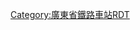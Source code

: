 <noinclude>{{BS-map
| title = 潮汕站站线布置图
| map = </noinclude>
\\\\hCONTg!~MASKr!~CONTg\hCONTg!~MASKl!~CONTg\\\\~~ ~~ ~~ ~~[[厦深铁路]]往[[厦门北站|厦门北]]
\\\\lhSTR(r)!~STRg\lhSTR(l)!~STRf\\\hSTRc2\hCONT3~~ ~~ ~~ ~~往潮州动车运用所
CONTgq\STRfq\STRq\STRq\STRq!~MSTR!~MASKr!~lhSTR(r)!~STR\STRq!~MSTR!~MASKl!~lhSTR(l)!~STR\STR2+r\hSTRc2!~STRc3\hSTR3+1!~hSTRc2\hCONT3!~hSTRc4~~ ~~ ~~ ~~[[广梅汕铁路]]往[[汕头站|汕头]]
CONTgq\STRgq\kSTR2+r\kSTRc3\lhSTR(r)!~STR\lhSTR(l)!~STR\hSTRc2!~STRc1\KRXh!~hSTRc2\hSTR3+1!~hSTRc4\hSTRc4
\\\kSTR+4\lhSTR(r)!~STR\hSTRc2!~MSTR!~lhSTR(l)!~STR\hSTR3+1\hSTR+1!~hSTRc4\STR+4!~hSTRc4\
\\\STR\lhSTR(r)!~STR\hSTR3+1!~MSTR!~MASKl!~lhSTR(l)!~STR\hSTRc4\hSTR!~STRc2\STR3\
\\\STR!~hSTRc2\hSTR3+1!~MSTR!~MASKr!~lhSTR(r)!~STR\lhSTR(l)!~STR\STRc2\hKRZ3+1\STRc4\
\\hSTRc2\KRZ3+1h\hSTRc4!~MSTR!~lhSTR(r)!~STR\lhSTR(l)!~STR\STR+1\hSTR!~STRc4\\
\\hSTR+1\hSTRa!~hSTRc4\lhSTR(r)!~STR\lhSTR(l)!~STR\hSTRa\hSTR\\
\\hSTR\hSTR\lhSTR(r)!~STR\lhSTR(l)!~STR\hSTR\hSTR\\
\\lhSTR(r)!~lhKRZh(l)(g)!~STR\lhSTR(l)!~lhKRZh(r)(g)!~STR\lhSTR(r)!~STR\lhSTR(l)!~STR\lhSTR(r)!~lhKRZh(l)(g)!~STR\lhSTR(l)!~lhKRZh(r)(g)!~STR\\
\\hLSTR!~MASKr!~LSTR\hLSTR!~MASKl!~LSTR\hLSTR!~MASKr!~LSTR\hLSTR!~MASKl!~LSTR\hLSTR!~MASKr!~LSTR\hLSTR!~MASKl!~LSTR\\
\\lhSTRe(r)!~STR\lhSTRe(l)!~STR\lhSTRe(r)!~STR\lhSTRe(l)!~STR\lhSTRe(r)!~STR\lhSTRe(l)!~STR\\
\\STR\STR+c2\ABZg3\STR\STR\STR\\
\\ABZg2\ABZg+1!~STRc3\ABZg2!~STRc4\ABZg2!~STRc3\STR!~STRc3\STR\\
\\STR+c1\ABZg+4\STR+c1\ABZg+4!~STRc1\ABZg+4!~STRc2\ABZg3\\
\\STR+c2\ABZg3\STR+c2\ABZg3\ABZg+1\STR+c4\\
\\ABZg+1\STR+c4\ABZg+1\ABZg2!~STRc4\ABZg2!~STRc3\STR+c3\\
\\ENDEe!~STRc2\ABZg3!~STRc2\ABZg3\STR+c1\ABZg+4!~STRc1\ABZg+4\\
\\STR+1\ABZg+1!~STRc4\STR+c4\STR\ABZg2\STR+c3\\
\\STR+c2\ABZg3\STR\STR\STR+c1\ABZ2+4g\STRc3\
\STRc2\ABZ3+1g\STR+c4\STR\STR\ABZg2\STRc13\STR+4\
\STR+1\STRc24\ABZg3\STR\STR\STR+c1\STR+4\ABZg2\STRc3
STRc2\ABZg3\STR+1\STR+c4\STR\STR\STR\STR\STR+c1\STR+4
STR+1\STR+c4\STR\STR\STR\STR\STR\STR\STR\STR
STR+BSr\STR+BSl\STR+BSr\STR\STR\STR\STR\STR+BSl\STR+BSr\STR+BSl
STR+BSr\STR+BSl\STR+BSr\STR\STR\STR\STR\STR+BSl\STR+BSr\STR+BSl
STR+BSr\STR+BSl\STR+BSr\STR\STR\STR\STR\STR+BSl\STR+BSr\STR+BSl
STR+BSr\STR+BSl\STR+BSr\STR\STR\STR\STR\STR+BSl\STR+BSr\STR+BSl
STR+BSr\STR+BSl\STR+BSr\STR\STR\STR\STR\STR+BSl\STR+BSr\STR+BSl
STR+BSr\STR+BSl\STR+BSr\STR\STR\STR\STR\STR+BSl\STR+BSr\STR+BSl
STR+BSr\STR+BSl\STR+BSr\STR\STR\STR\STR\STR+BSl\STR+BSr\STR+BSl
STR+BSr\STR+BSl\STR+BSr\STR\STR\STR\STR\STR+BSl\STR+BSr\STR+BSl
STR2\STR+c3\STR\STR\STR\STR\STR+c2\STR3+c2\STR3+c2\STR3
STRc1\ABZ2+4g\STR2+c3\STR2+c3\STR+c3\STR\ABZg+1!~STRc2\ABZ3+1l!~STRc4\STRr+1!~STRc4\STRc4
\STRc1\STRl+4!~STRc1\ABZ2+4r!~STRc1\ABZg+4!~STRc3\STR\ABZg+1\STRc4\\
\\\STRc1\ABZg+4\STR+c2\ABZg3\\\
\\\\ABZg2\ABZg+1!~STRc3\ENDEe!~STRc4\\\
\\\\STR+c1\ABZg+4\\\\
\\\\STR+c2\ABZg3\\\\
\\\\ABZg+1\STR+c4\\\\
\\\\lhSTRa(r)!~STR\lhSTRa(l)!~STR\\\\
\\\\lhSTR(r)!~STRg\lhSTR(l)!~STRf\\\\
\\\\hCONTf!~MASKr!~CONTf\hCONTf!~MASKl!~CONTf\\\\~~ ~~ ~~ ~~[[厦深铁路]]往[[深圳北站|深圳北]]
<noinclude>}}

{{Rdt intro|[[潮汕站]]}}

[[Category:廣東省鐵路車站RDT]]

</noinclude>